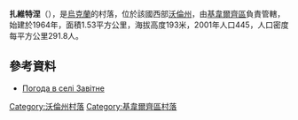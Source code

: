 {{coord|50|56|11|N|25|29|25|E|scale:30000|display=title}}

'''扎維特涅'''（{{lang-uk|Завітне}}），是[[烏克蘭|烏克蘭]]的村落，位於該國西部[[沃倫州|沃倫州]]，由[[基韋爾齊區|基韋爾齊區]]負責管轄，始建於1964年，面積1.53平方公里，海拔高度193米，2001年人口445，人口密度每平方公里291.8人。

==參考資料==
* [http://weather.in.ua/ua/volynskaja/8118 Погода в селі Завітне] {{Wayback|url=http://weather.in.ua/ua/volynskaja/8118 |date=20160305100723 }}

[[Category:沃倫州村落|Category:沃倫州村落]]
[[Category:基韋爾齊區村落|Category:基韋爾齊區村落]]


{{Volyn-geo-stub}}